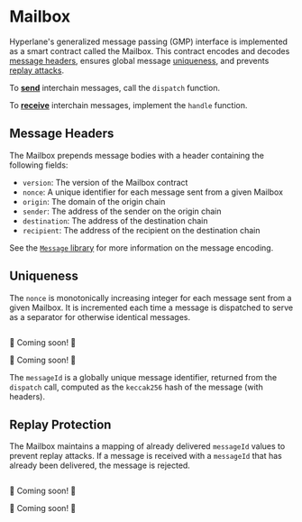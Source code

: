 

# Mailbox

Hyperlane's generalized message passing (GMP) interface is implemented as a smart contract called the Mailbox. This contract encodes and decodes [message headers](#message-headers), ensures global message [uniqueness](#uniqueness), and prevents [replay attacks](#replay-protection).

<SimpleMessagingDiagram/>

To [**send**](./send.mdx) interchain messages, call the `dispatch` function.

To [**receive**](./receive.mdx) interchain messages, implement the `handle` function.

## Message Headers

The Mailbox prepends message bodies with a header containing the following fields:

- `version`: The version of the Mailbox contract
- `nonce`: A unique identifier for each message sent from a given Mailbox
- `origin`: The domain of the origin chain
- `sender`: The address of the sender on the origin chain
- `destination`: The address of the destination chain
- `recipient`: The address of the recipient on the destination chain

See the [`Message` library](../libraries/message.mdx) for more information on the message encoding.

## Uniqueness

The `nonce` is monotonically increasing integer for each message sent from a given Mailbox. It is incremented each time a message is dispatched to serve as a separator for otherwise identical messages.

<Tabs groupId="lang">
<TabItem value="sol" label="Solidity">

```solidity file=<rootDir>/static/contracts/interfaces/IMailbox.sol#L49
```

</TabItem>
<TabItem value="cw" label="CosmWasm">

🚧 Coming soon! 🚧

</TabItem>
<TabItem value="sl" label="Sealevel">

🚧 Coming soon! 🚧

</TabItem>
</Tabs>

The `messageId` is a globally unique message identifier, returned from the `dispatch` call, computed as the `keccak256` hash of the message (with headers).

## Replay Protection

The Mailbox maintains a mapping of already delivered `messageId` values to prevent replay attacks. If a message is received with a `messageId` that has already been delivered, the message is rejected.

<Tabs groupId="lang">
<TabItem value="sol" label="Solidity">

```solidity file=<rootDir>/static/contracts/interfaces/IMailbox.sol#L51
```

</TabItem>
<TabItem value="cw" label="CosmWasm">

🚧 Coming soon! 🚧

</TabItem>
<TabItem value="sl" label="Sealevel">

🚧 Coming soon! 🚧

</TabItem>
</Tabs>
